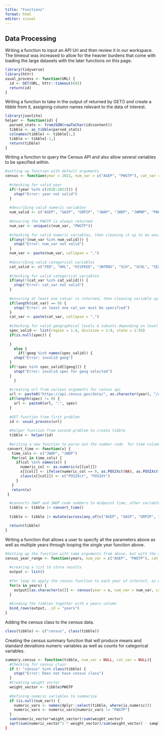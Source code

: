 ```yaml
---
title: "Functions"
format: html
editor: visual
---
```


## Data Processing

Writing a function to input an API Url and then review it in our workspace. The timeout was increased to allow for the heavier burdens that come with loading the large datasets with the later functions on this page.

```r
library(tidyverse)
library(httr)
usual_process <- function(URL) {
  id <- GET(URL, httr::timeout(60))
  return(id)
}
```

Writing a function to take in the output of returned by GET() and create a tibble from it, assigning column names relevant to the data of interest.

```r
library(jsonlite)
helper <- function(id) {
  parsed_stats <- fromJSON(rawToChar(id$content))
  tibble <- as_tibble(parsed_stats)
  colnames(tibble) <- tibble[1,]
  tibble <- tibble[-1,]
  return(tibble)
}
```

Writing a function to query the Census API and also allow several variables to be specified within.

```r
#setting up function with default arguments
census <- function(year = 2022, num_var = c("AGEP", "PWGTP"), cat_var = "SEX", geog = "state", spec = "20") {
  
  #checking for valid year
  if(!(year %in% c(2010:2022))) {
    stop("Error: year not valid")
  } 
  
  #describing valid numeric variables
  num_valid <- c("AGEP", "GASP", "GRPIP", "JWAP", "JWDP", "JWMNP", "PWGTP")
  
  #ensuring the PWGTP is always returned
  num_var <- unique(c(num_var, "PWGTP"))
  
  #checking for valid numeric variables, then cleaning it up to be easily added to url
  if(any(!(num_var %in% num_valid))) {
    stop("Error: num_var not valid")
  }
  num_var <- paste(num_var, collapse = ",")
  
  #describing valid categorical variables
  cat_valid <- c("FER", "HHL", "HISPEED", "JWTRNS", "SCH", "SCHL", "SEX")
  
  #checking for valid categorical variables
  if(any(!(cat_var %in% cat_valid))) {
    stop("Error: cat_var not valid")
  }
  
  #ensuring at least one catvar is returned, then cleaning variable up to be easily added to url
  if(length(cat_var) == 0) {
    stop("Error: at least one cat_var must be specified")
  }
  cat_var <- paste(cat_var, collapse = ",")
  
  #checking for valid geographical levels & subsets depending on level selected, includes all of the given geography level if no subset is specified
  spec_valid <- list(region = 1:4, division = 1:9, state = 1:56)
  if(is.null(spec)) {
     
  }
    else {
      if(!geog %in% names(spec_valid)) {
    stop("Error: invalid geog")
  }
  if(!spec %in% spec_valid[[geog]]) {
    stop("Error: invalid spec for geog selected")
  }
    }
  
  #creating url from various arguments for census api
  url <- paste0("https://api.census.gov/data/", as.character(year), "/acs/acs1/pums?get=", num_var, ",", cat_var, "&for=", geog)
  if(length(spec) != 0) {
    url <- paste0(url, ":", spec)
  }
  
  #GET function from first problem
  id <- usual_process(url)
  
  #helper function from second problem to create tibble 
  tibble <- helper(id)
  
  #writing a new function to parse out the number code  for time columns into a midpoint time value. the function relies on the fact that the midpoints of each number code: (0-285) start at 00:002 and count up by intervals of 5 minutes.
 convert_time <- function(x) {
   time_cols <- c("JWAP", "JWDP")
   for(col in time_cols) {
     if(col %in% names(x)) {
       numeric_col <- as.numeric(x[[col]])
       x[[col]] <- ifelse(numeric_col == 0, as.POSIXct(NA), as.POSIXct("00:02", format = "%H:%M") + (numeric_col-1) * 300)
       class(x[[col]]) <- c("POSIXct", "POSIXt")
     }
   }
   return(x)
 }

  #converts JWAP and JWDP code numbers to midpoint time, other variables in num_var to numeric
  tibble <- tibble |> convert_time()
  
  tibble <- tibble |> mutate(across(any_of(c("AGEP", "GASP", "GRPIP", "JWMNP", "PWGTP")), as.numeric))

  return(tibble)
}
```

Writing a function that allows a user to specify all the parameters above as well as multiple years through looping the single year function above.

```r
#Setting up the function with same arguments from above, but with the addition of the years variable.
census_year_range <- function(years, num_var = c("AGEP", "PWGTP"), cat_var = "SEX", geog = "state", spec = "20") {
  
  #creating a list to store results
  output <- list()
  
  #for loop to apply the census function to each year of interest, as well as transferring the arguments of census_year_range to the arguments of the census function
  for(x in years) {
    output[[as.character(x)]] <- census(year = x, num_var = num_var, cat_var = cat_var, geog = geog, spec = spec)
  }
  
  #binding the tibbles together with a years column
  bind_rows(output, .id = "years")
}   
```

Adding the census class to the census data.

```r
class(tibble) <- c("census", class(tibble))

```

Creating the census summary function that will produce means and standard deviations numeric variables as well as counts for categorical variables.

```r
summary.census <- function(tibble, num_var = NULL, cat_var = NULL){
  #Checking for census class
  if (! "census" %in% class(tibble) {
    stop("Error: Does not have census class")
  }
  #Creating weight vector
  weight_vector <- tibble$PWGTP
  
  #Defining numeric variables to summarize
  if (is.null(num_var)) {
    numeric_vars <- names(dplyr::select(tibble, where(is.numeric)))
    numeric_vars <- numeric_vars[numeric_vars != "PWGTP"]
  }
  sum(numeric_vector*weight_vector)/sum(weight_vector)
  sqrt(sum(numeric_vector^2 * weight_vector)/sum(weight_vector) - sample_mean^2)
}
```
